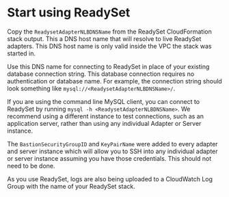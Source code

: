 # Start using ReadySet 
Copy the `ReadysetAdapterNLBDNSName` from the ReadySet CloudFormation stack output. This a DNS host name that will resolve 
to live ReadySet adapters. This DNS host name is only valid inside the VPC the stack was started in.

Use this DNS name for connecting to ReadySet in place of your existing database connection string. This database connection 
requires no authentication or database name. For example, the connection string should look something like `mysql://<ReadysetAdapterNLBDNSName>/`. 

If you are using the command  line MySQL client, you can connect to ReadySet by running `mysql -h <ReadysetAdapterNLBDNSName>`.
We recommend using a different instance to test connections, such as an application server, rather than using any individual Adapter or Server instance.

The `BastionSecurityGroupID` and `KeyPairName` were added to every adapter and server instance which will allow you to SSH into any individual adapter or 
server instance assuming you have those credentials. This should not need to be done. 

As you use ReadySet, logs are also being uploaded to a CloudWatch Log Group with the name of your ReadySet stack.